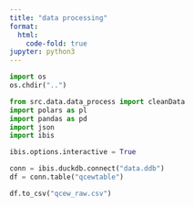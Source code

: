 ```yaml
---
title: "data processing"
format:
  html:
    code-fold: true
jupyter: python3
---
```


```python
import os
os.chdir("..")
```

```python
from src.data.data_process import cleanData 
import polars as pl
import pandas as pd
import json
import ibis

ibis.options.interactive = True
```

```python
conn = ibis.duckdb.connect("data.ddb")
df = conn.table("qcewtable")
```

```python
df.to_csv("qcew_raw.csv")
```



